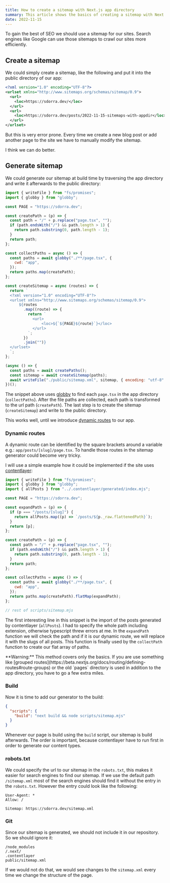 ```yaml
---
title: How to create a sitemap with Next.js app directory
summary: This article shows the basics of creating a sitemap with Next.js and enabled app directory
date: 2022-11-15
---
```


To gain the best of SEO we should use a sitemap for our sites.
Search engines like Google can use those sitemaps to crawl our sites more efficiently.

## Create a sitemap

We could simply create a sitemap, like the following and put it into the public directory of our app:

```xml public/sitemap.xml
<?xml version="1.0" encoding="UTF-8"?>
<urlset xmlns="http://www.sitemaps.org/schemas/sitemap/0.9">
  <url>
    <loc>https://sdorra.dev/</loc>
  </url>
  <url>
    <loc>https://sdorra.dev/posts/2022-11-15-sitemaps-with-appdir</loc>
  </url>
</urlset>

```

But this is very error prone.
Every time we create a new blog post or add another page to the site we have to manually modify the sitemap.

I think we can do better.

## Generate sitemap

We could generate our sitemap at build time by traversing the app directory and
write it afterwards to the public directory:

```js scripts/sitemap.mjs
import { writeFile } from "fs/promises";
import { globby } from "globby";

const PAGE = "https://sdorra.dev";

const createPath = (p) => {
  const path = "/" + p.replace("page.tsx", "");
  if (path.endsWith("/") && path.length > 1) {
    return path.substring(0, path.length - 1);
  }
  return path;
};

const collectPaths = async () => {
  const paths = await globby("./**/page.tsx", {
    cwd: "app",
  });
  return paths.map(createPath);
};

const createSitemap = async (routes) => {
  return `
  <?xml version="1.0" encoding="UTF-8"?>
  <urlset xmlns="http://www.sitemaps.org/schemas/sitemap/0.9">
      ${routes
        .map((route) => {
          return `
            <url>
                <loc>${`${PAGE}${route}`}</loc>
            </url>
          `;
        })
        .join("")}
  </urlset>
  `;
};

(async () => {
  const paths = await createPaths();
  const sitemap = await createSitemap(paths);
  await writeFile("./public/sitemap.xml", sitemap, { encoding: "utf-8" });
})();
```

The snippet above uses [globby](https://github.com/sindresorhus/globby) to find each `page.tsx` in the app directory (`collectPaths`).
After the file paths are collected, each path is transformed to the url path (`createPath`).
The last step is to create the sitemap (`createSitemap`) and write to the public directory.

This works well, until we introduce [dynamic routes](https://beta.nextjs.org/docs/routing/defining-routes#dynamic-segments) to our app.

### Dynamic routes

A dynamic route can be identified by the square brackets around a variable e.g.: `app/posts/[slug]/page.tsx`.
To handle those routes in the sitemap generator could become very tricky.

I will use a simple example how it could be implemented if the site uses [contentlayer](https://www.contentlayer.dev/):

```js scripts/sitemap.mjs focus=3,7:12,26
import { writeFile } from "fs/promises";
import { globby } from "globby";
import { allPosts } from "../.contentlayer/generated/index.mjs";

const PAGE = "https://sdorra.dev";

const expandPath = (p) => {
  if (p === "/posts/[slug]") {
    return allPosts.map((p) => `/posts/${p._raw.flattenedPath}`);
  }
  return [p];
};

const createPath = (p) => {
  const path = "/" + p.replace("page.tsx", "");
  if (path.endsWith("/") && path.length > 1) {
    return path.substring(0, path.length - 1);
  }
  return path;
};

const collectPaths = async () => {
  const paths = await globby("./**/page.tsx", {
    cwd: "app",
  });
  return paths.map(createPath).flatMap(expandPath);
};

// rest of scripts/sitemap.mjs
```

The first interesting line in this snippet is the import of the posts generated by contentlayer (`allPosts`).
I had to specify the whole path including extension, otherwise typescript threw errors at me.
In the `expandPath` function we will check the path and
if it is our dynamic route, we will replace it with the slugs of all posts.
This function is finally used by the `collectPath` function to create our flat array of paths.

<Notification>
  **Warning:** This method covers only the basics.
  If you are use something like [grouped routes](https://beta.nextjs.org/docs/routing/defining-routes#route-groups) or
  the old `pages` directory is used in addition to the app directory, you have to go a few extra miles.
</Notification>

### Build

Now it is time to add our generator to the build:

```json package.json
{
  "scripts": {
    "build": "next build && node scripts/sitemap.mjs"
  }
}
```

Whenever our page is build using the `build` script,
our sitemap is build afterwards.
The order is important, because contentlayer have to run first in order to generate our content types.

### robots.txt

We could specify the url to our sitemap in the `robots.txt`, this makes it easier for search engines to find our sitemap.
If we use the default path `/sitemap.xml` most of the search engines should find it without the entry in the `robots.txt`.
However the entry could look like the following:

```text public/robots.txt focus=4
User-Agent: *
Allow: /

Sitemap: https://sdorra.dev/sitemap.xml
```

### Git

Since our sitemap is generated, we should not include it in our repository.
So we should ignore it:

```text .gitignore focus=4
/node_modules
/.next/
.contentlayer
public/sitemap.xml
```

If we would not do that, we would see changes to the `sitemap.xml` every time we change the structure of the page.
